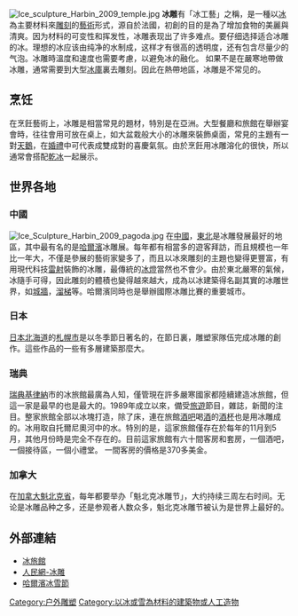 [[File:Ice_sculpture_Harbin_2009_temple.jpg|right]]
'''冰雕'''有「冰工藝」之稱，是一種以[[冰|冰]]為主要材料來[[雕刻|雕刻]]的[[藝術|藝術]]形式，源自於法國，初創的目的是為了增加食物的美麗與清爽。因为材料的可变性和挥发性，冰雕表现出了许多难点。要仔细选择适合冰雕的冰。理想的冰应该由纯净的水制成，这样才有很高的透明度，还有包含尽量少的气泡。冰雕時溫度和速度也需要考慮，以避免冰的融化。 如果不是在嚴寒地帶做冰雕，通常需要到大型[[冰庫|冰庫]]裏去雕刻。因此在熱帶地區，冰雕是不常见的。

== 烹饪 ==
在烹飪藝術上，冰雕是相當常見的題材，特別是在亞洲。大型餐廳和旅館在舉辦宴會時，往往會用可放在桌上，如大盆栽般大小的冰雕來裝飾桌面，常見的主題有一對[[天鵝|天鵝]]，在[[婚禮|婚禮]]中可代表成雙成對的喜慶氣氛。由於烹飪用冰雕溶化的很快，所以通常會搭配[[乾冰|乾冰]]一起展示。

== 世界各地 ==
=== 中國 ===
[[File:Ice_Sculpture_Harbin_2009_pagoda.jpg|thumb]]
在[[中國|中國]]，[[中國東北|東北]]是冰雕發展最好的地區，其中最有名的是[[哈爾濱|哈爾濱]]冰雕展。每年都有相當多的遊客拜訪，而且規模也一年比一年大，不僅是參展的藝術家變多了，而且以冰來雕刻的主題也變得更豐富，有用現代科技[[雷射|雷射]]裝飾的冰雕，最傳統的[[冰燈|冰燈]]當然也不會少。由於東北嚴寒的氣候，冰隨手可得，因此雕刻的體積也變得越來越大，成為以冰建築得名副其實的冰雕世界，如[[城牆|城牆]]，[[溜梯|溜梯]]等。哈爾濱同時也是舉辦國際冰雕比賽的重要城市。

=== 日本 ===
[[日本|日本]][[北海道|北海道]]的[[札幌市|札幌市]]是以冬季節日著名的，在節日裏，雕塑家隊伍完成冰雕的創作。這些作品的一些有多層建築那麼大。

=== 瑞典 ===
[[瑞典|瑞典]][[基律納|基律納]]市的冰旅館最廣為人知，僅管現在許多嚴寒國家都陸續建造冰旅館，但這一家是最早的也是最大的。1989年成立以來，備受[[旅遊|旅遊]]節目，雜誌，新聞的注目。整家旅館全部以冰塊打造，除了床，連在旅館[[酒吧|酒吧]]喝[[酒|酒]]的[[酒杯|酒杯]]也是用冰雕成的。冰用取自托爾尼奧河中的水。特別的是，這家旅館僅存在於每年的11月到5月，其他月份時是完全不存在的。目前這家旅館有六十間客房和套房，一個酒吧，一個接待區，一個小禮堂。 一間客房的價格是370多美金。

=== 加拿大 ===
在[[加拿大|加拿大]][[魁北克省|魁北克省]]，每年都要举办「魁北克冰雕节」，大约持续三周左右时间。无论是冰雕品种之多，还是参观者人数众多，魁北克冰雕节被认为是世界上最好的。

== 外部連結 ==
{{Commons category-inline|Ice sculptures}}
* [http://www.icehotel.com 冰旅館]{{Wayback|url=http://www.icehotel.com/ |date=20200927035211 }}
* [http://www.unn.com.cn/GB/channel18/55/464/502/200010/26/3855.html 人民網-冰雕]{{Wayback|url=http://www.unn.com.cn/GB/channel18/55/464/502/200010/26/3855.html |date=20041112215024 }}
* [https://web.archive.org/web/20071114180547/http://www.harbin-ice.net/ 哈爾濱冰雪節]

[[Category:户外雕塑|Category:户外雕塑]]
[[Category:以冰或雪為材料的建築物或人工造物|Category:以冰或雪為材料的建築物或人工造物]]